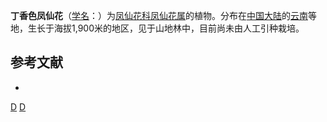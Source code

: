 {{Speciesbox 
| taxon = Impatiens lilacina
| authority = Hook. f.
}}
'''丁香色凤仙花'''（[[学名|学名]]：{{lang|la|''Impatiens lilacina''}}）为[[凤仙花科|凤仙花科]][[凤仙花属|凤仙花属]]的植物。分布在[[中国大陆|中国大陆]]的[[云南|云南]]等地，生长于海拔1,900米的地区，见于山地林中，目前尚未由人工引种栽培。

== 参考文献 ==
<div class="references-small">
* {{cite web| url =http://www.bioinfo.cn/db05/KmzwSpecies.php?action=view&id=28608| title =丁香色凤仙花| work =《中国高等植物数据库全库》| publisher =中国科学院微生物研究所| author =昆明植物研究所| accessdate =2009-02-21| deadurl =yes| archiveurl =https://web.archive.org/web/20160305073055/http://www.bioinfo.cn/db05/KmzwSpecies.php?action=view&id=28608| archivedate =2016-03-05}}
</div>
{{Taxonbar|from=Q10864436}}

[[Category:凤仙花属|D]]
[[Category:云南植物|D]]